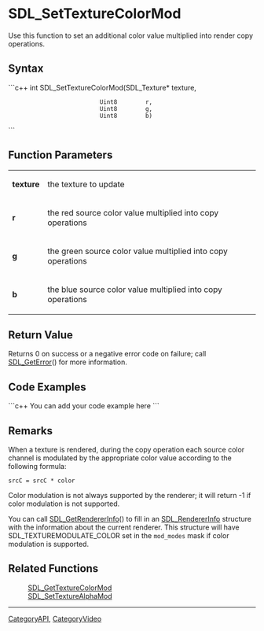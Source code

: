 <!-- pragma section-numbers off -->
<!-- pragma disable-camelcase -->

= SDL_SetTextureColorMod =
Use this function to set an additional color value multiplied into render copy operations.


== Syntax ==
```c++
int SDL_SetTextureColorMod(SDL_Texture* texture,
                           Uint8        r,
                           Uint8        g,
                           Uint8        b)
```

== Function Parameters ==
{|
|'''texture'''
|the texture to update
|-
|'''r'''
|the red source color value multiplied into copy operations
|-
|'''g'''
|the green source color value multiplied into copy operations
|-
|'''b'''
|the blue source color value multiplied into copy operations
|}

== Return Value ==
Returns 0 on success or a negative error code on failure; call [[SDL_GetError]]() for more information.

== Code Examples ==
```c++
You can add your code example here
```

== Remarks ==
When a texture is rendered, during the copy operation each source color channel is modulated by the appropriate color value according to the following formula:
 <code>srcC = srcC * color</code>

Color modulation is not always supported by the renderer; it will return -1 if color modulation is not supported.

You can call [[SDL_GetRendererInfo]]() to fill in an [[SDL_RendererInfo]] structure with the information about the current renderer.  This structure will have SDL_TEXTUREMODULATE_COLOR set in the <code>mod_modes</code> mask if color modulation is supported.

== Related Functions ==
:[[SDL_GetTextureColorMod]]
:[[SDL_SetTextureAlphaMod]]

----
[[CategoryAPI]], [[CategoryVideo]]
